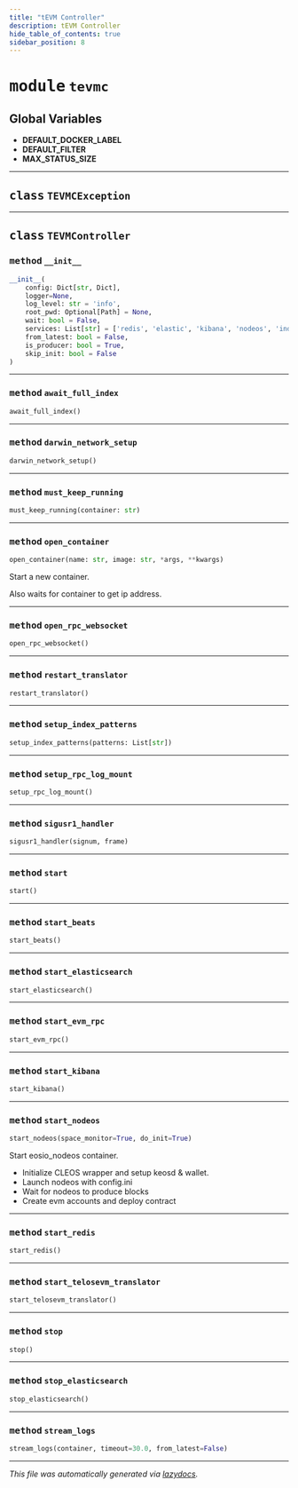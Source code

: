 ```yaml
---
title: "tEVM Controller"
description: tEVM Controller
hide_table_of_contents: true
sidebar_position: 8
---
```



# <kbd>module</kbd> `tevmc`




**Global Variables**
---------------
- **DEFAULT_DOCKER_LABEL**
- **DEFAULT_FILTER**
- **MAX_STATUS_SIZE**


---


## <kbd>class</kbd> `TEVMCException`








---


## <kbd>class</kbd> `TEVMController`





### <kbd>method</kbd> `__init__`

```python
__init__(
    config: Dict[str, Dict],
    logger=None,
    log_level: str = 'info',
    root_pwd: Optional[Path] = None,
    wait: bool = False,
    services: List[str] = ['redis', 'elastic', 'kibana', 'nodeos', 'indexer', 'rpc', 'beats'],
    from_latest: bool = False,
    is_producer: bool = True,
    skip_init: bool = False
)
```








---


### <kbd>method</kbd> `await_full_index`

```python
await_full_index()
```





---


### <kbd>method</kbd> `darwin_network_setup`

```python
darwin_network_setup()
```





---


### <kbd>method</kbd> `must_keep_running`

```python
must_keep_running(container: str)
```





---


### <kbd>method</kbd> `open_container`

```python
open_container(name: str, image: str, *args, **kwargs)
```

Start a new container. 

Also waits for container to get ip address. 

---


### <kbd>method</kbd> `open_rpc_websocket`

```python
open_rpc_websocket()
```





---


### <kbd>method</kbd> `restart_translator`

```python
restart_translator()
```





---


### <kbd>method</kbd> `setup_index_patterns`

```python
setup_index_patterns(patterns: List[str])
```





---


### <kbd>method</kbd> `setup_rpc_log_mount`

```python
setup_rpc_log_mount()
```





---


### <kbd>method</kbd> `sigusr1_handler`

```python
sigusr1_handler(signum, frame)
```





---


### <kbd>method</kbd> `start`

```python
start()
```





---


### <kbd>method</kbd> `start_beats`

```python
start_beats()
```





---


### <kbd>method</kbd> `start_elasticsearch`

```python
start_elasticsearch()
```





---


### <kbd>method</kbd> `start_evm_rpc`

```python
start_evm_rpc()
```





---


### <kbd>method</kbd> `start_kibana`

```python
start_kibana()
```





---


### <kbd>method</kbd> `start_nodeos`

```python
start_nodeos(space_monitor=True, do_init=True)
```

Start eosio_nodeos container. 


- Initialize CLEOS wrapper and setup keosd & wallet. 
- Launch nodeos with config.ini 
- Wait for nodeos   to produce blocks 
- Create evm accounts and deploy contract 

---


### <kbd>method</kbd> `start_redis`

```python
start_redis()
```





---


### <kbd>method</kbd> `start_telosevm_translator`

```python
start_telosevm_translator()
```





---


### <kbd>method</kbd> `stop`

```python
stop()
```





---


### <kbd>method</kbd> `stop_elasticsearch`

```python
stop_elasticsearch()
```





---


### <kbd>method</kbd> `stream_logs`

```python
stream_logs(container, timeout=30.0, from_latest=False)
```








---

_This file was automatically generated via [lazydocs](https://github.com/ml-tooling/lazydocs)._

